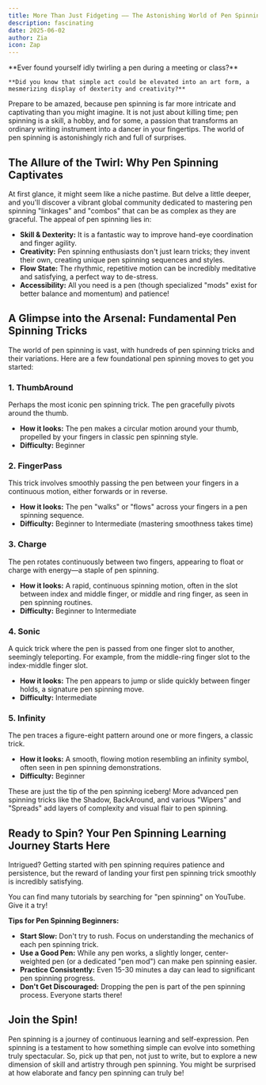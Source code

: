 ```yaml
---
title: More Than Just Fidgeting —— The Astonishing World of Pen Spinning
description: fascinating
date: 2025-06-02
author: Zia
icon: Zap
---
```


<Callout type="success">
    **Ever found yourself idly twirling a pen during a meeting or class?** 
    
    **Did you know that simple act could be elevated into an art form, a mesmerizing display of dexterity and creativity?**
</Callout>

Prepare to be amazed, because pen spinning is far more intricate and captivating than you might imagine. It is not just about killing time; pen spinning is a skill, a hobby, and for some, a passion that transforms an ordinary writing instrument into a dancer in your fingertips. The world of pen spinning is astonishingly rich and full of surprises.

## The Allure of the Twirl: Why Pen Spinning Captivates

At first glance, it might seem like a niche pastime. But delve a little deeper, and you'll discover a vibrant global community dedicated to mastering pen spinning "linkages" and "combos" that can be as complex as they are graceful. The appeal of pen spinning lies in:

*   **Skill & Dexterity:** It is a fantastic way to improve hand-eye coordination and finger agility.
*   **Creativity:** Pen spinning enthusiasts don't just learn tricks; they invent their own, creating unique pen spinning sequences and styles.
*   **Flow State:** The rhythmic, repetitive motion can be incredibly meditative and satisfying, a perfect way to de-stress.
*   **Accessibility:** All you need is a pen (though specialized "mods" exist for better balance and momentum) and patience!

## A Glimpse into the Arsenal: Fundamental Pen Spinning Tricks

The world of pen spinning is vast, with hundreds of pen spinning tricks and their variations. Here are a few foundational pen spinning moves to get you started:

### 1. ThumbAround
Perhaps the most iconic pen spinning trick. The pen gracefully pivots around the thumb.
*   **How it looks:** The pen makes a circular motion around your thumb, propelled by your fingers in classic pen spinning style.
*   **Difficulty:** Beginner

### 2. FingerPass
This trick involves smoothly passing the pen between your fingers in a continuous motion, either forwards or in reverse.
*   **How it looks:** The pen "walks" or "flows" across your fingers in a pen spinning sequence.
*   **Difficulty:** Beginner to Intermediate (mastering smoothness takes time)

### 3. Charge
The pen rotates continuously between two fingers, appearing to float or charge with energy—a staple of pen spinning.
*   **How it looks:** A rapid, continuous spinning motion, often in the slot between index and middle finger, or middle and ring finger, as seen in pen spinning routines.
*   **Difficulty:** Beginner to Intermediate

### 4. Sonic
A quick trick where the pen is passed from one finger slot to another, seemingly teleporting. For example, from the middle-ring finger slot to the index-middle finger slot.
*   **How it looks:** The pen appears to jump or slide quickly between finger holds, a signature pen spinning move.
*   **Difficulty:** Intermediate

### 5. Infinity
The pen traces a figure-eight pattern around one or more fingers, a classic trick.
*   **How it looks:** A smooth, flowing motion resembling an infinity symbol, often seen in pen spinning demonstrations.
*   **Difficulty:** Beginner

These are just the tip of the pen spinning iceberg! More advanced pen spinning tricks like the Shadow, BackAround, and various "Wipers" and "Spreads" add layers of complexity and visual flair to pen spinning.

## Ready to Spin? Your Pen Spinning Learning Journey Starts Here

Intrigued? Getting started with pen spinning requires patience and persistence, but the reward of landing your first pen spinning trick smoothly is incredibly satisfying.

You can find many tutorials by searching for "pen spinning" on YouTube. Give it a try!

**Tips for Pen Spinning Beginners:**
*   **Start Slow:** Don't try to rush. Focus on understanding the mechanics of each pen spinning trick.
*   **Use a Good Pen:** While any pen works, a slightly longer, center-weighted pen (or a dedicated "pen mod") can make pen spinning easier.
*   **Practice Consistently:** Even 15-30 minutes a day can lead to significant pen spinning progress.
*   **Don't Get Discouraged:** Dropping the pen is part of the pen spinning process. Everyone starts there!

## Join the Spin!

Pen spinning is a journey of continuous learning and self-expression. Pen spinning is a testament to how something simple can evolve into something truly spectacular. So, pick up that pen, not just to write, but to explore a new dimension of skill and artistry through pen spinning. You might be surprised at how elaborate and fancy pen spinning can truly be!